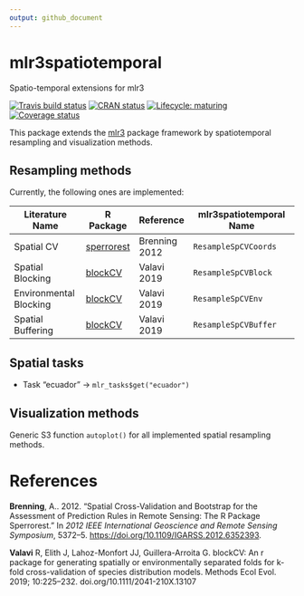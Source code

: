 ```yaml
---
output: github_document
---
```


# mlr3spatiotemporal

Spatio-temporal extensions for mlr3

<!-- badges: start -->
[![Travis build status](https://travis-ci.org/mlr-org/mlr3spatiotemporal.svg?branch=master)](https://travis-ci.org/mlr-org/mlr3spatiotemporal)
[![CRAN status](https://www.r-pkg.org/badges/version/mlr3spatiotemporal)](https://cran.r-project.org/package=mlr3spatiotemporal)
[![Lifecycle: maturing](https://img.shields.io/badge/lifecycle-maturing-blue.svg)](https://www.tidyverse.org/lifecycle/#maturing)
[![Coverage status](https://codecov.io/gh/mlr-org/mlr3spatiotemporal/branch/master/graph/badge.svg)](https://codecov.io/github/mlr-org/mlr3spatiotemporal?branch=master)
<!-- badges: end -->

This package extends the [mlr3](https://github.com/mlr-org/mlr3) package framework by spatiotemporal resampling and visualization methods.

## Resampling methods

Currently, the following ones are implemented:


| Literature Name | R Package | Reference | mlr3spatiotemporal Name |
| --------------- | --------- | --------- | ----------------------- |
| Spatial CV  | [sperrorest](https://github.com/giscience-fsu/sperrorest) | Brenning 2012 | `ResampleSpCVCoords`  |
| Spatial Blocking | [blockCV](https://github.com/rvalavi/blockCV) | Valavi 2019 | `ResampleSpCVBlock`   |
| Environmental Blocking | [blockCV](https://github.com/rvalavi/blockCV) | Valavi 2019 | `ResampleSpCVEnv`   |
| Spatial Buffering | [blockCV](https://github.com/rvalavi/blockCV) | Valavi 2019 | `ResampleSpCVBuffer` |

## Spatial tasks

- Task "ecuador" -> `mlr_tasks$get("ecuador")`

## Visualization methods

Generic S3 function `autoplot()` for all implemented spatial resampling methods.

# References

<div id="refs" class="references">


<div id="ref-Brenning2012">

**Brenning**, A.. 2012. “Spatial Cross-Validation and Bootstrap for the Assessment of
Prediction Rules in Remote Sensing: The R Package Sperrorest.” In *2012
IEEE International Geoscience and Remote Sensing Symposium*, 5372–5.
<https://doi.org/10.1109/IGARSS.2012.6352393>.

</div>

<div id="ref-Valavi2019">

**Valavi** R, Elith J, Lahoz-Monfort JJ, Guillera-Arroita G. blockCV: An r package for generating spatially or environmentally separated folds for k-fold cross-validation of species distribution models. Methods Ecol Evol. 2019; 10:225–232. doi.org/10.1111/2041-210X.13107

</div>

</div>
